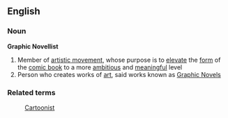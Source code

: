 ==English==
===Noun===
'''Graphic Novellist'''
# Member of [[artistic movement]], whose purpose is to [[elevate]] the [[form]] of the [[comic book]] to a more [[ambitious]] and [[meaningful]] level
# Person who creates works of [[art]], said works known as [[Graphic Novel]]s
===Related terms===
:[[Cartoonist]]
